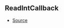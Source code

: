 ## ReadIntCallback



- [Source](https://github.com/Androz2091/discord-player/blob/8b29b68/packages/equalizer/src/equalizer/ChannelProcessor.ts#L3)